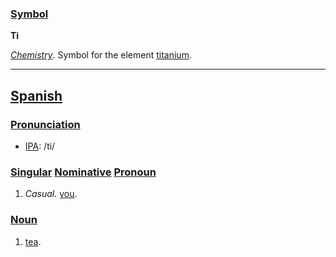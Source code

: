 === [[Symbol]] ===
'''Ti'''

''[[Chemistry]]''. Symbol for the element [[titanium]].

-----

== [[Spanish]] ==

=== [[Pronunciation]] ===
*[[International Phonetic Alphabet|IPA]]: /ti/

=== [[Singular]] [[Nominative]] [[Pronoun]] ===
#''Casual.'' [[you]].

=== [[Noun]] ===
#[[tea]].
